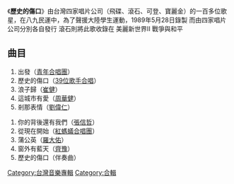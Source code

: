 {{unreferenced|time=2015-06-03T09:07:12+00:00}}
{{Album infobox | <!-- See Wikipedia:WikiProject_Albums -->
|  Name        = 美麗新世界II 戰爭與和平
|  Type        = [[合輯|合輯]]
|  Artist      = [[多位歌手|多位歌手]]
|  Cover       = <!-- 檔案不存在 [[File:1383337741-3520290404.jpg|缩略图]] -->
|  Background  = 
|  Released    = 1989年6月
|  Recorded    = 
|  Genre       = [[華語流行音樂|華語流行音樂]]
|  Label       = [[滾石唱片|滾石唱片]]
|  This album  = '''美麗新世界II 戰爭與和平'''<br/>（1989）
}}

《'''歷史的傷口'''》由台灣四家唱片公司（飛碟、滾石、可登、寶麗金）的一百多位歌星，在八九民運中，為了聲援大陸學生運動，1989年5月28日錄製
而由四家唱片公司分別各自發行
滾石則將此歌收錄在
美麗新世界II 戰爭與和平

==曲目==
#出發（[[青年合唱團|青年合唱團]]）
#歷史的傷口（[[39位歌手合唱|39位歌手合唱]]）
#浪子歸（[[崔健|崔健]]）
#這城市有愛（[[周華健|周華健]]）
#剎那表情（[[劉偉仁|劉偉仁]]）

#你的背後還有我們（[[張信哲|張信哲]]）
#從現在開始（[[紅螞蟻合唱團|紅螞蟻合唱團]]）
#蒲公英（[[羅大佑|羅大佑]]）
#窗外有藍天（[[齊豫|齊豫]]）
#歷史的傷口（伴奏曲）


[[Category:台灣音樂專輯|Category:台灣音樂專輯]]
[[Category:合輯|Category:合輯]]